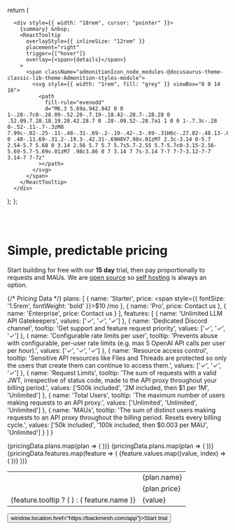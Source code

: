 
  return (

      <div style={{ width: "18rem", cursor: "pointer" }}>
        {summary} &nbsp;
        <ReactTooltip
          overlayStyle={{ inlineSize: "12rem" }}
          placement="right"
          trigger={["hover"]}
          overlay={<span>{details}</span>}
        >
          <span className="admonitionIcon_node_modules-@docusaurus-theme-classic-lib-theme-Admonition-styles-module">
            <svg style={{ width: "1rem", fill: "grey" }} viewBox="0 0 14 16">
              <path
                fill-rule="evenodd"
                d="M6.3 5.69a.942.942 0 0 1-.28-.7c0-.28.09-.52.28-.7.19-.18.42-.28.7-.28.28 0 .52.09.7.28.18.19.28.42.28.7 0 .28-.09.52-.28.7a1 1 0 0 1-.7.3c-.28 0-.52-.11-.7-.3zM8 7.99c-.02-.25-.11-.48-.31-.69-.2-.19-.42-.3-.69-.31H6c-.27.02-.48.13-.69.31-.2.2-.3.44-.31.69h1v3c.02.27.11.5.31.69.2.2.42.31.69.31h1c.27 0 .48-.11.69-.31.2-.19.3-.42.31-.69H8V7.98v.01zM7 2.3c-3.14 0-5.7 2.54-5.7 5.68 0 3.14 2.56 5.7 5.7 5.7s5.7-2.55 5.7-5.7c0-3.15-2.56-5.69-5.7-5.69v.01zM7 .98c3.86 0 7 3.14 7 7s-3.14 7-7 7-7-3.12-7-7 3.14-7 7-7z"
              ></path>
            </svg>
          </span>
        </ReactTooltip>
      </div>

);
};

<br></br>

<h1 style={{ textAlign: "center" }}>Simple, predictable pricing</h1>
<p style={{ textAlign: "center", marginBottom: "4rem", fontSize: "1.3rem" }}>
  Start building for free with our <b>15 day</b> trial, then pay proportionally to requests and MAUs. We are <a href='https://github.com/backmesh/backmesh'>open source</a> so <a href='/docs/selfhost'>self hosting</a> is always an option.
</p>

<div style={{ marginBottom: '4rem'}}></div>

{/* Pricing Data */}
  plans: [
    { name: 'Starter', price: <span><span style={{ fontSize: '1.5rem', fontWeight: 'bold' }}>$10</span> /mo</span> },
    { name: 'Pro', price: Contact us },
    { name: 'Enterprise', price: Contact us }
  ],
  features: [
    {
      name: 'Unlimited LLM API Gatekeepers',
      values: ['✓', '✓', '✓']
    },
    {
      name: 'Dedicated Discord channel',
      tooltip: 'Get support and feature request priority',
      values: ['✓', '✓', '✓']
    },
    {
      name: 'Configurable rate limits per user',
      tooltip: 'Prevents abuse with configurable, per-user rate limits (e.g. max 5 OpenAI API calls per user per hour).',
      values: ['✓', '✓', '✓']
    },
    {
      name: 'Resource access control',
      tooltip: 'Sensitive API resources like Files and Threads are protected so only the users that create them can continue to access them.',
      values: ['✓', '✓', '✓']
    },
    {
      name: 'Request Limits',
      tooltip: 'The sum of requests with a valid JWT, irrespective of status code, made to the API proxy throughout your billing period.',
      values: ['500k included', '2M included, then $1 per 1M', 'Unlimited']
    },
    {
      name: 'Total Users',
      tooltip: 'The maximum number of users making requests to an API proxy.',
      values: ['Unlimited', 'Unlimited', 'Unlimited']
    },
    {
      name: 'MAUs',
      tooltip: 'The sum of distinct users making requests to an API proxy throughout the billing period. Resets every billing cycle.',
      values: ['50k included', '100k included, then $0.003 per MAU', 'Unlimited']
    }
  ]
}

<div style={{ marginBottom: '4rem' }}>
  <table style={{ width: '100%', borderCollapse: 'collapse' }}>
    <tr style={{ border: 'none' }}>
      <td style={{ border: 'none' }}></td>
      {pricingData.plans.map(plan => (
        <td key={plan.name} style={{ textAlign: 'center', border: 'none', fontWeight: 'bold' }}>
          {plan.name}
        </td>
      ))}
    </tr>
    <tr>
      <td style={{ borderTop: 'none' }}></td>
      {pricingData.plans.map(plan => (
        <td key={plan.name} style={{ textAlign: 'center', borderTop: 'none' }}>
          {plan.price}
        </td>
      ))}
    </tr>
    {pricingData.features.map(feature => (
      <tr key={feature.name}>
        <td>
          {feature.tooltip ? (
            <Tooltip summary={feature.name} details={feature.tooltip} />
          ) : (
            feature.name
          )}
        </td>
        {feature.values.map((value, index) => (
          <td key={index} style={{ textAlign: 'center' }}>{value}</td>
        ))}
      </tr>
    ))}
  </table>
</div>

<div style={{ textAlign: 'center', marginTop: '80px', marginBottom: '80px' }}>
  <button className="button button--primary button--lg" onClick={() => window.location.href="https://backmesh.com/app"}>Start trial</button>
</div>